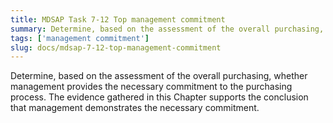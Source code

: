 ```yaml
---
title: MDSAP Task 7-12 Top management commitment
summary: Determine, based on the assessment of the overall purchasing, whether management provides the necessary commitment to the purchasing process.
tags: ['management commitment']
slug: docs/mdsap-7-12-top-management-commitment
---
```


<RegLang>
Determine, based on the assessment of the overall purchasing, whether management provides the necessary commitment to the purchasing process.
</RegLang>

<ReportLang>
The evidence gathered in this Chapter supports the conclusion that management demonstrates the necessary commitment. 
</ReportLang>



